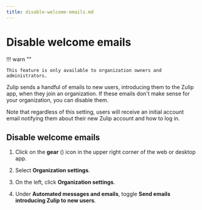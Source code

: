 ```yaml
---
title: disable-welcome-emails.md
---
```


# Disable welcome emails


!!! warn ""

    This feature is only available to organization owners and administrators.




Zulip sends a handful of emails to new users, introducing them to the Zulip
app, when they join an organization. If these emails don't make sense for
your organization, you can disable them.

Note that regardless of this setting, users will receive an initial account
email notifying them about their new Zulip account and how to log in.

## Disable welcome emails

<Tabs>
<TabItem label="instructions-for-all-platforms">

1. Click on the **gear** (<i class="zulip-icon zulip-icon-gear"></i>) icon in the upper
   right corner of the web or desktop app.

1. Select **Organization settings**.

1. On the left, click **Organization settings**.



1. Under **Automated messages and emails**, toggle
   **Send emails introducing Zulip to new users**.

</TabItem>
</Tabs>


